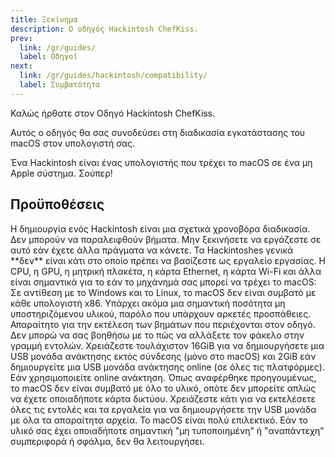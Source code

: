 ```yaml
---
title: Ξεκίνημα
description: Ο οδηγός Hackintosh ChefKiss.
prev:
  link: /gr/guides/
  label: Οδηγοί
next:
  link: /gr/guides/hackintosh/compatibility/
  label: Συμβατότητα
---
```



Καλώς ήρθατε στον Οδηγό Hackintosh ChefKiss.

Αυτός ο οδηγός θα σας συνοδεύσει στη διαδικασία εγκατάστασης του macOS στον υπολογιστή σας.

<Aside type="tip">
Ένα Hackintosh είναι ένας υπολογιστής που τρέχει το macOS σε ένα μη Apple σύστημα. Σούπερ!
</Aside>

## Προϋποθέσεις

<CardGrid>
    <Card icon="ph:clock-clockwise-duotone" title="Χρόνος και υπομονή">
    Η δημιουργία ενός Hackintosh είναι μια σχετικά χρονοβόρα διαδικασία. Δεν μπορούν να παραλειφθούν βήματα. Μην ξεκινήσετε να εργάζεστε σε αυτό εάν έχετε άλλα πράγματα να κάνετε. Τα Hackintoshes γενικά **δεν** είναι κάτι στο οποίο πρέπει να βασίζεστε ως εργαλείο εργασίας.
    </Card>
    <Card icon="ph:plugs-connected-duotone" title="Ένα συμβατό σύστημα">
    Η CPU, η GPU, η μητρική πλακέτα, η κάρτα Ethernet, η κάρτα Wi-Fi και άλλα είναι σημαντικά για το εάν το μηχάνημά σας μπορεί να τρέχει το macOS: Σε αντίθεση με το Windows και το Linux, το macOS δεν είναι συμβατό με κάθε υπολογιστή x86. Υπάρχει ακόμα μια σημαντική ποσότητα μη υποστηριζόμενου υλικού, παρόλο που υπάρχουν αρκετές προσπάθειες.
    </Card>
    <Card icon="ph:terminal-window-duotone" title="Βασικές γνώσεις γραμμής εντολών">
    Απαραίτητο για την εκτέλεση των βημάτων που περιέχονται στον οδηγό. Δεν μπορώ να σας βοηθήσω με το πώς να αλλάξετε τον φάκελο στην γραμμή εντολών.
    </Card>
    <Card icon="ph:usb-duotone" title="Μια αρκετά μεγάλη μονάδα USB">
    Χρειάζεστε τουλάχιστον 16GiB για να δημιουργήσετε μια USB μονάδα ανάκτησης εκτός σύνδεσης (μόνο στο macOS) και 2GiB εάν δημιουργείτε μια USB μονάδα ανάκτησης online (σε όλες τις πλατφόρμες).
    </Card>
    <Card icon="ph:network-duotone" title="Μια συμβατή κάρτα δικτύου">
    Εάν χρησιμοποιείτε online ανάκτηση. Όπως αναφέρθηκε προηγουμένως, το macOS δεν είναι συμβατό με όλο το υλικό, οπότε δεν μπορείτε απλώς να έχετε οποιαδήποτε κάρτα δικτύου.
    </Card>
    <Card icon="ph:computer-tower-duotone" title="Ένας λειτουργικός υπολογιστής">
    Χρειάζεστε κάτι για να εκτελέσετε όλες τις εντολές και τα εργαλεία για να δημιουργήσετε την USB μονάδα με όλα τα απαραίτητα αρχεία.
    </Card>
    <Card icon="ph:seal-check-duotone" title="Ενημερωμένο υλικολογισμικό">
    Το macOS είναι πολύ επιλεκτικό. Εάν το υλικό σας έχει οποιαδήποτε σημαντική "μη τυποποιημένη" ή "αναπάντεχη" συμπεριφορά ή σφάλμα, δεν θα λειτουργήσει.
    </Card>
</CardGrid>